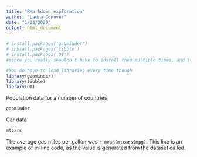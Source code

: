 ```yaml
---
title: "RMarkdown exploration"
author: "Laura Conover"
date: "1/23/2020"
output: html_document
---
```


```r
# install.packages('gapminder')
# install.packages('tibble')
# install.packages('DT')
#since you really shouldn't have to install them multiple times, and it won't show the code this way
```

```r
#You do have to load libraries every time though
library(gapminder)
library(tibble)
library(DT)
```

Population data for a number of countries
```r
gapminder
```

Car data
```r
mtcars
```

The average gas miles per gallon was `r mean(mtcars$mpg)`.  This line is an example of in-line code, as the value is generated from the dataset called.